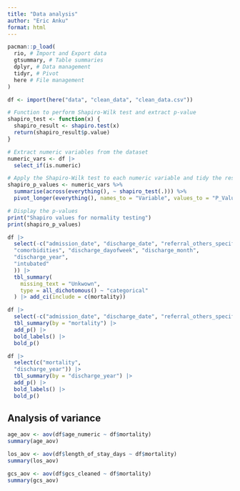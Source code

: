 ```yaml
---
title: "Data analysis"
author: "Eric Anku"
format: html
---
```


```r
pacman::p_load(
  rio, # Import and Export data
  gtsummary, # Table summaries
  dplyr, # Data management
  tidyr, # Pivot 
  here # File management
)
```

```r
df <- import(here("data", "clean_data", "clean_data.csv"))
```

```r
# Function to perform Shapiro-Wilk test and extract p-value
shapiro_test <- function(x) {
  shapiro_result <- shapiro.test(x)
  return(shapiro_result$p.value)
}

# Extract numeric variables from the dataset
numeric_vars <- df |>
  select_if(is.numeric)

# Apply the Shapiro-Wilk test to each numeric variable and tidy the results
shapiro_p_values <- numeric_vars %>%
  summarise(across(everything(), ~ shapiro_test(.))) %>%
  pivot_longer(everything(), names_to = "Variable", values_to = "P_Value")

# Display the p-values
print("Shapiro values for normality testing")
print(shapiro_p_values)
```

```r
df |>
  select(-c("admission_date", "discharge_date", "referral_others_specify", "diagnosis",
  "comorbidities", "discharge_dayofweek", "discharge_month",
  "discharge_year",
  "intubated"
  )) |>
  tbl_summary(
    missing_text = "Unkwown",
    type = all_dichotomous() ~ "categorical"
  ) |> add_ci(include = c(mortality))
```

```r
df |>
  select(-c("admission_date", "discharge_date", "referral_others_specify", "diagnosis")) |>
  tbl_summary(by = "mortality") |>
  add_p() |>
  bold_labels() |>
  bold_p()
```

```r
df |>
  select(c("mortality",
  "discharge_year")) |>
  tbl_summary(by = "discharge_year") |>
  add_p() |>
  bold_labels() |>
  bold_p()
```

## Analysis of variance

```r
age_aov <- aov(df$age_numeric ~ df$mortality)
summary(age_aov)
```


```r
los_aov <- aov(df$length_of_stay_days ~ df$mortality)
summary(los_aov)
```


```r
gcs_aov <- aov(df$gcs_cleaned ~ df$mortality)
summary(gcs_aov)
```